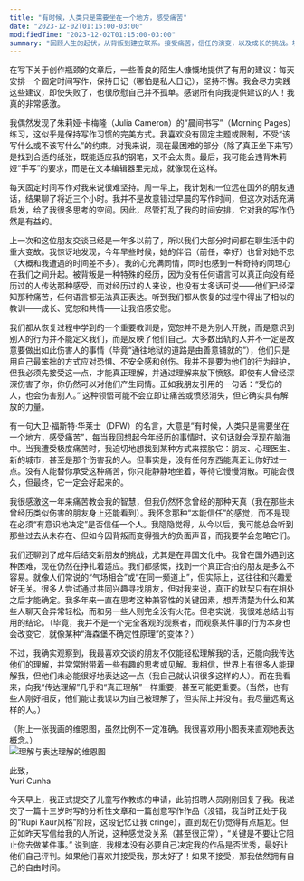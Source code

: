 ```yaml
---
title: "有时候，人类只是需要坐在一个地方，感受痛苦"
date: "2023-12-02T01:15:00-03:00"
modifiedTime: "2023-12-02T01:15:00-03:00"
summary: "回顾人生的起伏，从背叛到建立联系。接受痛苦，信任的演变，以及成长的挑战。坦率地探讨个人成长、写作，并以坚韧的精神踏入教练领域。"
---
```


在写下关于创作瓶颈的文章后，一些善良的陌生人慷慨地提供了有用的建议：每天安排一个固定时间写作，保持日记（哪怕是私人日记），坚持不懈。我会尽力实践这些建议，即使失败了，也很欣慰自己并不孤单。感谢所有向我提供建议的人！我真的非常感激。

我偶然发现了朱莉娅·卡梅隆（Julia Cameron）的“晨间书写”（Morning Pages）练习，这似乎是保持写作习惯的完美方式。我喜欢没有固定主题或限制，不受“该写什么或不该写什么”的约束。对我来说，现在最困难的部分（除了真正坐下来写）是找到合适的纸张，既能适应我的钢笔，又不会太贵。最后，我可能会违背朱莉娅“手写”的要求，而是在文本编辑器里完成，就像现在这样。

每天固定时间写作对我来说很难坚持。周一早上，我计划和一位远在国外的朋友通话，结果聊了将近三个小时。我并不是故意错过早晨的写作时间，但这次对话充满启发，给了我很多思考的空间。因此，尽管打乱了我的时间安排，它对我的写作仍然是有益的。

上一次和这位朋友交谈已经是一年多以前了，所以我们大部分时间都在聊生活中的重大变故。我惊讶地发现，今年早些时候，她的伴侣（前任，幸好）也曾对她不忠（大概和我遭遇的时间差不多）。我的心充满同情，同时也感到一种奇特的同理心在我们之间升起。被背叛是一种特殊的经历，因为没有任何语言可以真正向没有经历过的人传达那种感受，而对经历过的人来说，也没有太多话可说——他们已经深知那种痛苦，任何语言都无法真正表达。听到我们都从恢复的过程中得出了相似的教训——成长、宽恕和共情——让我倍感安慰。

我们都从恢复过程中学到的一个重要教训是，宽恕并不是为别人开脱，而是意识到别人的行为并不能定义我们，而是反映了他们自己。大多数出轨的人并不一定是故意要做出如此伤害人的事情（毕竟“通往地狱的道路是由善意铺就的”），他们只是用自己最笨拙的方式应对恐惧、不安全感和创伤。我并不是要为他们的行为辩护，但我必须先接受这一点，才能真正理解，并通过理解来放下愤怒。即使有人曾经深深伤害了你，你仍然可以对他们产生同情。正如我朋友引用的一句话：“受伤的人，也会伤害别人。” 这种领悟可能不会立即让痛苦或愤怒消失，但它确实具有解放的力量。

有一句大卫·福斯特·华莱士（DFW）的名言，大意是“有时候，人类只是需要坐在一个地方，感受痛苦”，每当我回想起今年经历的事情时，这句话就会浮现在脑海中。当我遭受极度痛苦时，我迫切地想找到某种方式来摆脱它：朋友、心理医生、新的城市，甚至是那个伤害我的人。但事实是，没有任何东西能真正让你好过一点。没有人能替你承受这种痛苦，你只能静静地坐着，等待它慢慢消散。可能会很久，但最终，它一定会好起来的。

我很感激这一年来痛苦教会我的智慧，但我仍然怀念曾经的那种天真（我在那些未曾经历类似伤害的朋友身上还能看到）。我怀念那种“本能信任”的感觉，而不是现在必须“有意识地决定”是否信任一个人。我隐隐觉得，从今以后，我可能总会听到那些过去从未存在、但如今因背叛而变得强大的负面声音，而我要学会忽略它们。

我们还聊到了成年后结交新朋友的挑战，尤其是在异国文化中。我曾在国外遇到这种困难，现在仍然在挣扎着适应。我们都感慨，找到一个真正合拍的朋友是多么不容易。就像人们常说的“气场相合”或“在同一频道上”，但实际上，这往往和兴趣爱好无关。很多人尝试通过共同兴趣寻找朋友，但对我来说，真正的默契只有在相处之后才能确定。我多年来一直在思考这种兼容性的关键因素，想弄清楚为什么和某些人聊天会异常轻松，而和另一些人则完全没有火花。但老实说，我很难总结出有用的结论。（毕竟，我并不是一个完全客观的观察者，而观察某件事的行为本身也会改变它，就像某种“海森堡不确定性原理”的变体？）

不过，我确实观察到，我最喜欢交谈的朋友不仅能轻松理解我的话，还能向我传达他们的理解，并常常附带着一些有趣的思考或见解。我相信，世界上有很多人能理解我，但他们未必能很好地表达这一点（我自己就认识很多这样的人）。而在我看来，向我“传达理解”几乎和“真正理解”一样重要，甚至可能更重要。（当然，也有些人刚好相反，他们能让我误以为自己被理解了，但实际上并没有。我尽量远离这样的人。）

（附上一张我画的维恩图，虽然比例不一定准确。我很喜欢用小图表来直观地表达概念。）
<br />
<img src="/static/images/blog/sometimes-humans-just-need-to-sit-in-one-place-and-like-hurt/graphic.jpeg" alt="理解与表达理解的维恩图" />

此致，  
Yuri Cunha  

今天早上，我正式提交了儿童写作教练的申请，此前招聘人员刚刚回复了我。我递交了一篇十三岁时写的分析性文章和一篇创意写作作品（没错，我当时正处于我的“Rupi Kaur风格”阶段，这段记忆让我 cringe），直到现在仍觉得有点尴尬。但正如昨天写信给我的人所说，这种感觉没关系（甚至很正常），“关键是不要让它阻止你去做某件事。” 说到底，我根本没有必要自己决定我的作品是否优秀，最好让他们自己评判。如果他们喜欢并接受我，那太好了！如果不接受，那我依然拥有自己的自由时间。
